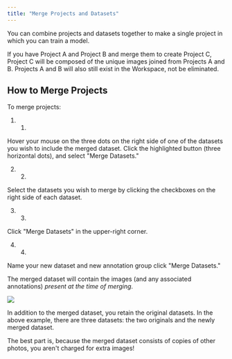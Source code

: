 ```yaml
---
title: "Merge Projects and Datasets"
---
```


You can combine projects and datasets together to make a single project in which you can train a model.

If you have Project A and Project B and merge them to create Project C, Project C will be composed of the unique images joined from Projects A and B. Projects A and B will also still exist in the Workspace, not be eliminated.

## How to Merge Projects

To merge projects:

1. 1.  
Hover your mouse on the three dots on the right side of one of the datasets you wish to include the merged dataset. Click the highlighted button (three horizontal dots), and select "Merge Datasets."

2. 2.  
Select the datasets you wish to merge by clicking the checkboxes on the right side of each dataset.

3. 3.  
Click "Merge Datasets" in the upper-right corner.

4. 4.  
Name your new dataset and new annotation group click "Merge Datasets."

The merged dataset will contain the images (and any associated annotations) _present at the time of merging_.

![](/images/datasets/MergeProjects-Roboflow-GIF.gif)

In addition to the merged dataset, you retain the original datasets. In the above example, there are three datasets: the two originals and the newly merged dataset.

The best part is, because the merged dataset consists of copies of other photos, you aren't charged for extra images!

